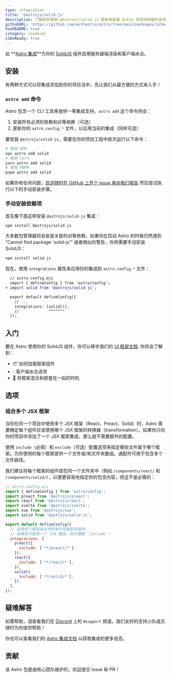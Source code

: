 ```yaml
---
type: integration
title: '@astrojs/solid-js'
description: 了解如何使用 @astrojs/solid-js 框架来拓展 Astro 项目中的组件支持
githubURL: 'https://github.com/withastro/astro/tree/main/packages/integrations/solid/'
hasREADME: true
category: renderer
i18nReady: true
---
```


此 **[Astro 集成][astro-integration]**为你的 [SolidJS](https://www.solidjs.com/) 组件启用服务器端渲染和客户端水合。

## 安装

有两种方式可以将集成添加到你的项目当中，先让我们从最方便的方式来入手！

### `astro add` 命令

Astro 包含一个 CLI 工具来提供一等集成支持，`astro add` 这个命令将会：

1. 安装所有必须的依赖和对等依赖（可选）
2. 更新你的 `astro.config.*` 文件，以应用当前的集成（同样可选）

要安装 `@astrojs/solid-js`，需要在你的项目工程中依次运行以下命令：

```sh
# 使用 NPM
npx astro add solid
# 使用 Yarn
yarn astro add solid
# 使用 PNPM
pnpm astro add solid
```

如果你有任何问题，[欢迎随时在 GitHub 上开个 issue 来向我们报告](https://github.com/withastro/astro/issues) 然后尝试执行以下的手动安装步骤。

### 手动安装依赖项

首先像下面这样安装 `@astrojs/solid-js` 集成：

```sh
npm install @astrojs/solid-js
```

大多数包管理器将会安装关联的对等依赖，如果你在启动 Astro 的时候仍然遇到 "Cannot find package 'solid-js'" 或者相似的警告，你将需要手动安装 SolidJS：

```sh
npm install solid-js
```

现在，使用 `integrations` 属性来应用你的集成到 `astro.config.*` 文件：

```diff lang="js" "solid()"
  // astro.config.mjs
  import { defineConfig } from 'astro/config';
+ import solid from '@astrojs/solid-js';

  export default defineConfig({
    // ...
    integrations: [solid()],
    //             ^^^^^^^
  });
```

## 入门

要在 Astro 使用你的 SolidJS 组件，你可以移步我们的 [UI 框架文档][astro-ui-frameworks]. 你将会了解到：

* 📦 如何加载框架组件
* 💧 客户端水合选项
* 🤝 将框架混合和嵌套在一起的时机

## 选项

### 组合多个 JSX 框架

当你在同一个项目中使用多个 JSX 框架（React、Preact、Solid）时，Astro 需要确定每个组件应该使用哪个 JSX 框架的转换器（transformation）。如果你只向你的项目中添加了一个 JSX 框架集成，那么就不需要额外的配置。

使用 `include`（必填）和 `exclude`（可选）配置选项来指定哪些文件属于哪个框架。为你使用的每个框架提供一个文件或/和文件夹数组。通配符可用于包含多个文件路径。

我们建议将每个框架的组件放在同一个文件夹中（例如 `/components/react/` 和 `/components/solid/`），以便更容易地指定你的包含内容，但这不是必需的：

```js
// astro.config.mjs
import { defineConfig } from 'astro/config';
import preact from '@astrojs/preact';
import react from '@astrojs/react';
import svelte from '@astrojs/svelte';
import vue from '@astrojs/vue';
import solid from '@astrojs/solid-js';

export default defineConfig({
  // 启用多个框架来支持所有不同类型的组件。
  // 如果你只使用一个 JSX 框架，则不需要 `include`！
  integrations: [
    preact({
      include: ['**/preact/*'],
    }),
    react({
      include: ['**/react/*'],
    }),
    solid({
      include: ['**/solid/*'],
    }),
  ],
});
```

## 疑难解答

如需帮助，请查看我们在 [Discord](https://astro.build/chat) 上的  `#support` 频道。我们友好的支持小队成员随时为你提供帮助！

你也可以查看我们的 [Astro 集成文档][astro-integration] 以获取集成的更多信息。

## 贡献

该 Astro 包是由核心团队维护的，欢迎提交 issue 和 PR！

[astro-integration]: /zh-cn/guides/integrations-guide/

[astro-ui-frameworks]: /zh-cn/core-concepts/framework-components/#使用框架组件
